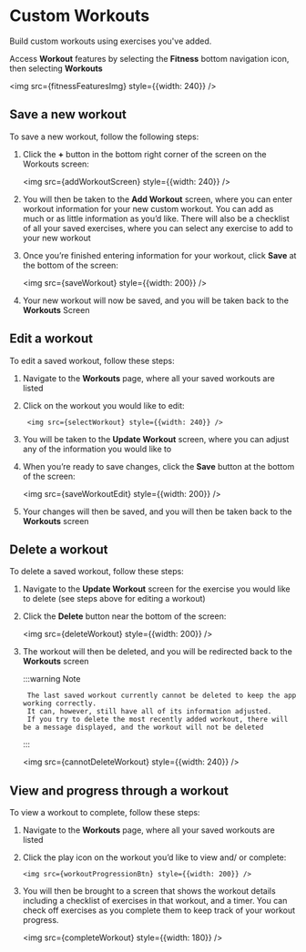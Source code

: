 
# Custom Workouts

Build custom workouts using exercises you've added.

Access **Workout** features by selecting the **Fitness** bottom navigation icon, then selecting **Workouts**

   <img src={fitnessFeaturesImg} style={{width: 240}} />

## Save a new workout
To save a new workout, follow the following steps: 

1. Click the **+** button in the bottom right corner of the screen on the Workouts screen: 
 
    <img src={addWorkoutScreen} style={{width: 240}} />

2. You will then be taken to the **Add Workout** screen, where you can enter workout information for your new custom workout. 
    You can add as much or as little information as you’d like. 
    There will also be a checklist of all your saved exercises, where you can select any exercise to add to your new workout  
3. Once you’re finished entering information for your workout, click **Save** at the bottom of the screen: 

    <img src={saveWorkout} style={{width: 200}} />

4. Your new workout will now be saved, and you will be taken back to the **Workouts** Screen

## Edit a workout
To edit a saved workout, follow these steps: 

1. Navigate to the **Workouts** page, where all your saved workouts are listed 
2. Click on the workout you would like to edit:
 
        <img src={selectWorkout} style={{width: 240}} />

3. You will be taken to the **Update Workout** screen, where you can adjust any of the information you would like to
4. When you’re ready to save changes, click the **Save** button at the bottom of the screen: 
 
   <img src={saveWorkoutEdit} style={{width: 200}} /> 

5. Your changes will then be saved, and you will then be taken back to the **Workouts** screen

## Delete a workout
To delete a saved workout, follow these steps: 

1. Navigate to the **Update Workout** screen for the exercise you would like to delete (see steps above for editing a workout) 
2. Click the **Delete** button near the bottom of the screen: 
 
   <img src={deleteWorkout} style={{width: 200}} /> 
    
3. The workout will then be deleted, and you will be redirected back to the **Workouts** screen

    :::warning Note  

        The last saved workout currently cannot be deleted to keep the app working correctly. 
        It can, however, still have all of its information adjusted. 
        If you try to delete the most recently added workout, there will be a message displayed, and the workout will not be deleted

    :::

   <img src={cannotDeleteWorkout} style={{width: 240}} /> 

## View and progress through a workout
To view a workout to complete, follow these steps: 

1. Navigate to the **Workouts** page, where all your saved workouts are listed 
2. Click the play icon on the workout you’d like to view and/ or complete: 

       <img src={workoutProgressionBtn} style={{width: 200}} />  
 
3. You will then be brought to a screen that shows the workout details including a checklist of exercises in that workout, and a timer. 
    You can check off exercises as you complete them to keep track of your workout progress. 
    
    <img src={completeWorkout} style={{width: 180}} />  
